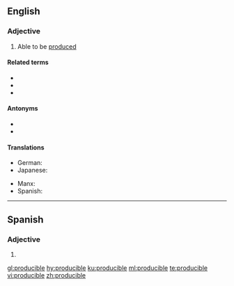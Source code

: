 ==English==

===Adjective===
{{en-adj}}

# Able to be [[produce]]d

====Related terms====
* {{l|en|producibility}}
* {{l|en|constructible}}
* {{l|en|creable}}

====Antonyms====
* {{l|en|improducible}}
* {{l|en|destructible}}

====Translations====
{{trans-top|able to be produced}}
* German: {{t|de|herstellbar}}
* Japanese: {{t+|ja|作る|alt=作れる|tr=tsukureru}}
{{trans-mid}}
* Manx: {{t|gv|yn-yannoo}}
* Spanish: {{t|es|producible}}
{{trans-bottom}}

----

==Spanish==

===Adjective===
{{es-adj}}

# {{l|en|producible}}

[[gl:producible]]
[[hy:producible]]
[[ku:producible]]
[[ml:producible]]
[[te:producible]]
[[vi:producible]]
[[zh:producible]]